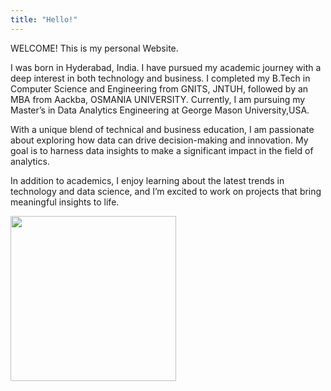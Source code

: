 ```yaml
---
title: "Hello!"
---
```


WELCOME! This is my personal Website.

I was born in Hyderabad, India. I have pursued my academic journey with a deep interest in both technology and business. I completed my B.Tech in Computer Science and Engineering from GNITS, JNTUH, followed by an MBA from Aackba, OSMANIA UNIVERSITY. Currently, I am pursuing my Master's in Data Analytics Engineering at George Mason University,USA.

With a unique blend of technical and business education, I am passionate about exploring how data can drive decision-making and innovation. My goal is to harness data insights to make a significant impact in the field of analytics.

In addition to academics, I enjoy learning about the latest trends in technology and data science, and I'm excited to work on projects that bring meaningful insights to life.

![](images/IMG_2623.JPG){fig-align="center" width="7cm"}

```r

```
